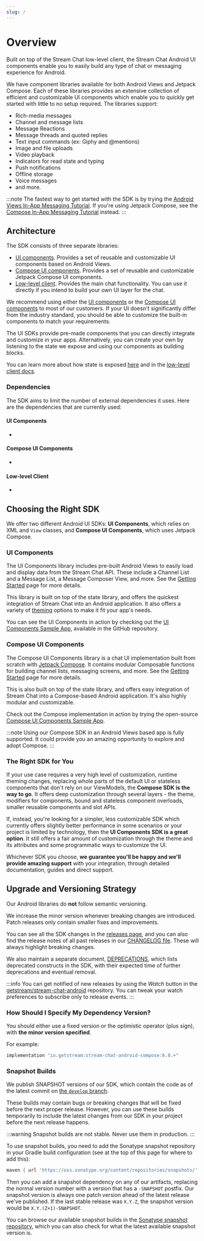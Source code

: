 ```yaml
---
slug: /
---
```


# Overview

Built on top of the Stream Chat low-level client, the Stream Chat Android UI components enable you to easily build any type of chat or messaging experience for Android.

We have component libraries available for both Android Views and Jetpack Compose. Each of these libraries provides an extensive collection of efficient and customizable UI components which enable you to quickly get started with little to no setup required. The libraries support:

<!-- TODO validate list below -->
- Rich-media messages
- Channel and message lists
- Message Reactions
- Message threads and quoted replies
- Text input commands (ex: Giphy and @mentions)
- Image and file uploads
- Video playback
- Indicators for read state and typing
- Push notifications
- Offline storage
- Voice messages
- and more.

:::note
The fastest way to get started with the SDK is by trying the [Android Views In-App Messaging Tutorial](https://getstream.io/tutorials/android-chat/). If you're using Jetpack Compose, see the [Compose In-App Messaging Tutorial](https://getstream.io/chat/compose/tutorial/) instead.
:::

## Architecture

The SDK consists of three separate libraries:
<!-- TODO iOS uses the artifact name, for us it would be stream-chat-android-ui-components etc -->
<!-- TODO Name should be UI Components or Android Views UI Components? -->
<!-- TODO Should we list Compose first? -->
- [UI components](../02-ui-components/01-getting-started.mdx). Provides a set of reusable and customizable UI components based on Android Views.
- [Compose UI components](../03-compose/01-overview.mdx). Provides a set of reusable and customizable Jetpack Compose UI components.
- [Low-level client](https://getstream.io/chat/docs/android/?language=kotlin). Provides the main chat functionality. You can use it directly if you intend to build your own UI layer for the chat.

We recommend using either the [UI components](../02-ui-components/01-getting-started.mdx) or the [Compose UI components](../03-compose/01-overview.mdx) to most of our customers. If your UI doesn't significantly differ from the industry standard, you should be able to customize the built-in components to match your requirements.

The UI SDKs provide pre-made components that you can directly integrate and customize in your apps. Alternatively, you can create your own by listening to the state we expose and using our components as building blocks.

You can learn more about how state is exposed [here](../09-client/06-guides/04-state-plugin.mdx) and in the [low-level client docs](https://getstream.io/chat/docs/android/?language=kotlin).

<!-- TODO check all links on this page, especially state link above -->

### Dependencies

The SDK aims to limit the number of external dependencies it uses. Here are the dependencies that are currently used:

#### UI Components
-

#### Compose UI Components
-

#### Low-level Client
-
<!-- TODO add external dependencies -->

## Choosing the Right SDK

We offer two different Android UI SDKs: **UI Components**, which relies on XML and `View` classes, and **Compose UI Components**, which uses Jetpack Compose.

### UI Components

The UI Components library includes pre-built Android Views to easily load and display data from the Stream Chat API. These include a Channel List and a Message List, a Message Composer View, and more. See the [Getting Started](../02-ui-components/01-getting-started.mdx) page for more details.

This library is built on top of the state library, and offers the quickest integration of Stream Chat into an Android application. It also offers a variety of [theming](../02-ui-components/02-theming.mdx) options to make it fit your app's needs.

You can see the UI Components in action by checking out the [UI Components Sample App](https://github.com/GetStream/stream-chat-android/tree/main/stream-chat-android-ui-components-sample), available in the GitHub repository.

### Compose UI Components

The Compose UI Components library is a chat UI implementation built from scratch with [Jetpack Compose](https://developer.android.com/jetpack/compose). It contains modular Composable functions for building channel lists, messaging screens, and more. See the [Getting Started](../03-compose/01-overview.mdx) page for more details.

This is also built on top of the state library, and offers easy integration of Stream Chat into a Compose-based Android application. It's also highly modular and customizable.

<!-- TODO add theming link for Compose -->

Check out the Compose implementation in action by trying the open-source [Compose UI Components Sample App](https://github.com/GetStream/stream-chat-android/tree/main/stream-chat-android-compose-sample).

:::note
Using our Compose SDK in an Android Views based app is fully supported. It could provide you an amazing opportunity to explore and adopt Compose.
:::

### The Right SDK for You

If your use case requires a very high level of customization, runtime theming changes, replacing whole parts of the default UI or stateless components that don't rely on our ViewModels,
the **Compose SDK is the way to go**. It offers deep customization through several layers - the theme, modifiers for components, bound and stateless component overloads, smaller reusable components and slot APIs.

If, instead, you're looking for a simpler, less customizable SDK which currently offers slightly better performance in some scenarios or your project is limited by technology, then
the **UI Components SDK is a great option**. It still offers a fair amount of customization through the theme and its attributes and some programmatic ways to customize the UI.

Whichever SDK you choose, **we guarantee you'll be happy and we'll provide amazing support** with your integration, through detailed documentation, guides and direct support.

## Upgrade and Versioning Strategy

Our Android libraries do **not** follow semantic versioning. <!-- TODO Is this accurate? -->

We increase the minor version whenever breaking changes are introduced. Patch releases only contain smaller fixes and improvements. <!-- TODO Is this correct? -->

You can see all the SDK changes in the [releases page](https://github.com/GetStream/stream-chat-android/releases), and you can also find the release notes of all past releases in our [CHANGELOG file](https://github.com/GetStream/stream-chat-android/blob/main/CHANGELOG.md). These will always highlight breaking changes.

We also maintain a separate document, [DEPRECATIONS](https://github.com/GetStream/stream-chat-android/blob/main/DEPRECATIONS.md), which lists deprecated constructs in the SDK, with their expected time of further deprecations and eventual removal.

:::info
You can get notified of new releases by using the _Watch_ button in the [getstream/stream-chat-android](https://github.com/GetStream/stream-chat-android) repository. You can tweak your watch preferences to subscribe only to release events.
:::

### How Should I Specify My Dependency Version?
<!-- TODO Double check if this is correct -->
You should either use a fixed version or the optimistic operator (plus sign), with **the minor version specified**.

For example:

```groovy
implementation "io.getstream:stream-chat-android-compose:6.0.+"
```

### Snapshot Builds

We publish SNAPSHOT versions of our SDK, which contain the code as of the latest commit on [the `develop` branch](https://github.com/GetStream/stream-chat-android/tree/develop).

These builds may contain bugs or breaking changes that will be fixed before the next proper release. However, you can use these builds temporarily to include the latest changes from our SDK in your project before the next release happens.

:::warning
Snapshot builds are not stable. Never use them in production.
:::

To use snapshot builds, you need to add the Sonatype snapshot repository in your Gradle build configuration (see at the top of this page for where to add this):

```groovy
maven { url 'https://oss.sonatype.org/content/repositories/snapshots/' }
```

Then you can add a snapshot dependency on any of our artifacts, replacing the normal version number with a version that has a `-SNAPSHOT` postfix.
Our snapshot version is always one patch version ahead of the latest release we've published. If the last stable release was `X.Y.Z`, the snapshot version would be `X.Y.(Z+1)-SNAPSHOT`.

You can browse our available snapshot builds in the [Sonatype snapshot repository](https://oss.sonatype.org/content/repositories/snapshots/io/getstream/), which you can also check for what the latest available snapshot version is.
